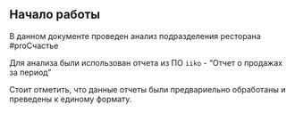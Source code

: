 ## Начало работы {.unnumbered}

В данном документе проведен анализ подразделения ресторана #proСчастье

Для анализа были использован отчета из ПО `iiko` - "Отчет о продажах за период"

Стоит отметить, что данные отчеты были предвариельно обработаны и преведены к единому формату.
